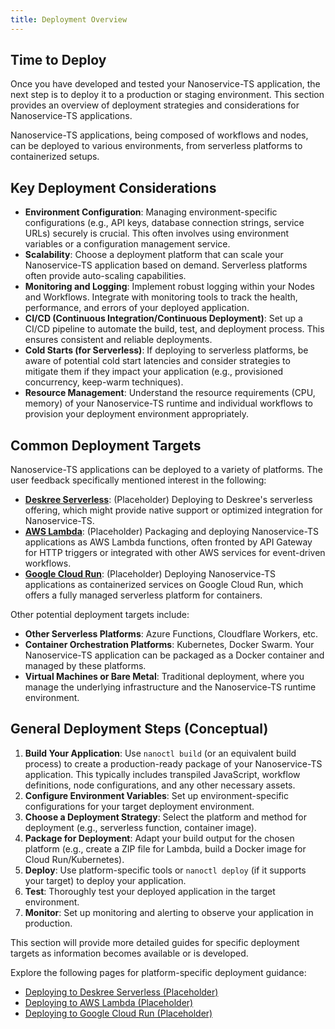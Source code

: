 ```yaml
---
title: Deployment Overview
---
```


## Time to Deploy

Once you have developed and tested your Nanoservice-TS application, the next step is to deploy it to a production or staging environment. This section provides an overview of deployment strategies and considerations for Nanoservice-TS applications.

Nanoservice-TS applications, being composed of workflows and nodes, can be deployed to various environments, from serverless platforms to containerized setups.

## Key Deployment Considerations

*   **Environment Configuration**: Managing environment-specific configurations (e.g., API keys, database connection strings, service URLs) securely is crucial. This often involves using environment variables or a configuration management service.
*   **Scalability**: Choose a deployment platform that can scale your Nanoservice-TS application based on demand. Serverless platforms often provide auto-scaling capabilities.
*   **Monitoring and Logging**: Implement robust logging within your Nodes and Workflows. Integrate with monitoring tools to track the health, performance, and errors of your deployed application.
*   **CI/CD (Continuous Integration/Continuous Deployment)**: Set up a CI/CD pipeline to automate the build, test, and deployment process. This ensures consistent and reliable deployments.
*   **Cold Starts (for Serverless)**: If deploying to serverless platforms, be aware of potential cold start latencies and consider strategies to mitigate them if they impact your application (e.g., provisioned concurrency, keep-warm techniques).
*   **Resource Management**: Understand the resource requirements (CPU, memory) of your Nanoservice-TS runtime and individual workflows to provision your deployment environment appropriately.

## Common Deployment Targets

Nanoservice-TS applications can be deployed to a variety of platforms. The user feedback specifically mentioned interest in the following:

*   **[Deskree Serverless](./deskree-serverless.mdx)**: (Placeholder) Deploying to Deskree's serverless offering, which might provide native support or optimized integration for Nanoservice-TS.
*   **[AWS Lambda](./aws-lambda.mdx)**: (Placeholder) Packaging and deploying Nanoservice-TS applications as AWS Lambda functions, often fronted by API Gateway for HTTP triggers or integrated with other AWS services for event-driven workflows.
*   **[Google Cloud Run](./gcp-cloud-run.mdx)**: (Placeholder) Deploying Nanoservice-TS applications as containerized services on Google Cloud Run, which offers a fully managed serverless platform for containers.

Other potential deployment targets include:

*   **Other Serverless Platforms**: Azure Functions, Cloudflare Workers, etc.
*   **Container Orchestration Platforms**: Kubernetes, Docker Swarm. Your Nanoservice-TS application can be packaged as a Docker container and managed by these platforms.
*   **Virtual Machines or Bare Metal**: Traditional deployment, where you manage the underlying infrastructure and the Nanoservice-TS runtime environment.

## General Deployment Steps (Conceptual)

1.  **Build Your Application**: Use `nanoctl build` (or an equivalent build process) to create a production-ready package of your Nanoservice-TS application. This typically includes transpiled JavaScript, workflow definitions, node configurations, and any other necessary assets.
2.  **Configure Environment Variables**: Set up environment-specific configurations for your target deployment environment.
3.  **Choose a Deployment Strategy**: Select the platform and method for deployment (e.g., serverless function, container image).
4.  **Package for Deployment**: Adapt your build output for the chosen platform (e.g., create a ZIP file for Lambda, build a Docker image for Cloud Run/Kubernetes).
5.  **Deploy**: Use platform-specific tools or `nanoctl deploy` (if it supports your target) to deploy your application.
6.  **Test**: Thoroughly test your deployed application in the target environment.
7.  **Monitor**: Set up monitoring and alerting to observe your application in production.

This section will provide more detailed guides for specific deployment targets as information becomes available or is developed.

Explore the following pages for platform-specific deployment guidance:

*   [Deploying to Deskree Serverless (Placeholder)](./deskree-serverless.mdx)
*   [Deploying to AWS Lambda (Placeholder)](./aws-lambda.mdx)
*   [Deploying to Google Cloud Run (Placeholder)](./gcp-cloud-run.mdx)
